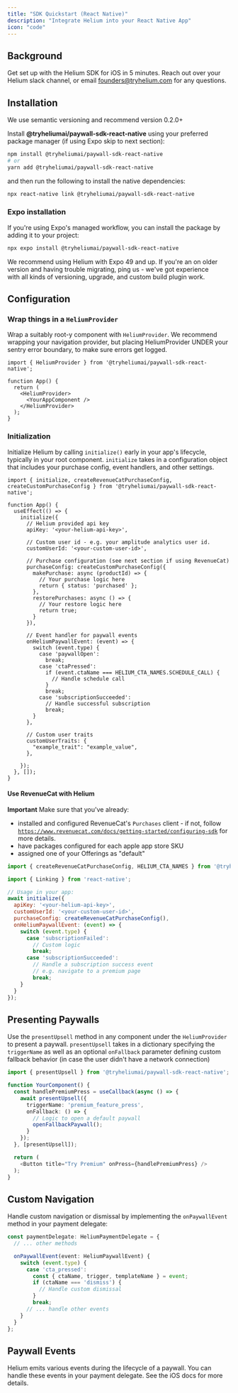 ```yaml
---
title: "SDK Quickstart (React Native)"
description: "Integrate Helium into your React Native App"
icon: "code"
---
```


## **Background**

Get set up with the Helium SDK for iOS in 5 minutes. Reach out over your Helium slack channel, or email [founders@tryhelium.com](mailto:founders@tryhelium.com) for any questions.

## **Installation**

We use semantic versioning and recommend version 0.2.0\+

Install **@tryheliumai/paywall-sdk-react-native** using your preferred package manager (if using Expo skip to next section):

```bash
npm install @tryheliumai/paywall-sdk-react-native
# or
yarn add @tryheliumai/paywall-sdk-react-native
```

and then run the following to install the native dependencies:

```bash
npx react-native link @tryheliumai/paywall-sdk-react-native
```

### Expo installation

If you're using Expo's managed workflow, you can install the package by adding it to your project:

```bash
npx expo install @tryheliumai/paywall-sdk-react-native
```

We recommend using Helium with Expo 49 and up. If you're an on older version and having trouble migrating, ping us - we've got experience\
with all kinds of versioning, upgrade, and custom build plugin work.

## **Configuration**

### Wrap things in a `HeliumProvider`

Wrap a suitably root-y component with `HeliumProvider`. We recommend wrapping your navigation provider, but placing HeliumProvider UNDER your sentry error boundary, to make sure
errors get logged.

```tsx
import { HeliumProvider } from '@tryheliumai/paywall-sdk-react-native';

function App() {
  return (
    <HeliumProvider>
      <YourAppComponent />
    </HeliumProvider>
  );
}
```

### Initialization

Initialize Helium by calling `initialize()` early in your app's lifecycle, typically in your root component.
`initialize` takes in a configuration object that includes your purchase config, event handlers, and other settings.

```tsx
import { initialize, createRevenueCatPurchaseConfig, createCustomPurchaseConfig } from '@tryheliumai/paywall-sdk-react-native';

function App() {
  useEffect(() => {
    initialize({
      // Helium provided api key
      apiKey: '<your-helium-api-key>',

      // Custom user id - e.g. your amplitude analytics user id. 
      customUserId: '<your-custom-user-id>',

      // Purchase configuration (see next section if using RevenueCat)
      purchaseConfig: createCustomPurchaseConfig({
        makePurchase: async (productId) => {
          // Your purchase logic here
          return { status: 'purchased' };
        },
        restorePurchases: async () => {
          // Your restore logic here
          return true;
        }
      }),

      // Event handler for paywall events
      onHeliumPaywallEvent: (event) => {
        switch (event.type) {
          case 'paywallOpen':
            break;
          case 'ctaPressed':
            if (event.ctaName === HELIUM_CTA_NAMES.SCHEDULE_CALL) {
              // Handle schedule call
            }
            break;
          case 'subscriptionSucceeded':
            // Handle successful subscription
            break;
        }
      },

      // Custom user traits
      customUserTraits: {
        "example_trait": "example_value",
      },

    });
  }, []);
}
```

#### Use RevenueCat with Helium

**Important** Make sure that you've already:

- installed and configured RevenueCat's `Purchases` client - if not, follow [`https://www.revenuecat.com/docs/getting-started/configuring-sdk`](https://www.revenuecat.com/docs/getting-started/configuring-sdk) for more details.
- have packages configured for each apple app store SKU
- assigned one of your Offerings as "default"

```javascript
import { createRevenueCatPurchaseConfig, HELIUM_CTA_NAMES } from '@tryheliumai/paywall-sdk-react-native';

import { Linking } from 'react-native';

// Usage in your app:
await initialize({
  apiKey: '<your-helium-api-key>',
  customUserId: '<your-custom-user-id>',
  purchaseConfig: createRevenueCatPurchaseConfig(),
  onHeliumPaywallEvent: (event) => {
    switch (event.type) {
      case 'subscriptionFailed':
        // Custom logic
        break;
      case 'subscriptionSucceeded':
        // Handle a subscription success event
        // e.g. navigate to a premium page
        break;
    }
  }
});
```

## **Presenting Paywalls**

Use the `presentUpsell` method in any component under the `HeliumProvider` to present a paywall. `presentUpsell` takes in a dictionary
specifying the `triggerName` as well as an optional `onFallback` parameter defining custom fallback behavior (in case the user didn't have a network connection)

```typescript
import { presentUpsell } from '@tryheliumai/paywall-sdk-react-native';

function YourComponent() {
  const handlePremiumPress = useCallback(async () => {
    await presentUpsell({
      triggerName: 'premium_feature_press',
      onFallback: () => {
        // Logic to open a default paywall
        openFallbackPaywall();
      }
    });
  }, [presentUpsell]);

  return (
    <Button title="Try Premium" onPress={handlePremiumPress} />
  );
}
```

## Custom Navigation

Handle custom navigation or dismissal by implementing the `onPaywallEvent` method in your payment delegate:

```typescript
const paymentDelegate: HeliumPaymentDelegate = {
  // ... other methods

  onPaywallEvent(event: HeliumPaywallEvent) {
    switch (event.type) {
      case 'cta_pressed':
        const { ctaName, trigger, templateName } = event;
        if (ctaName === 'dismiss') {
          // Handle custom dismissal
        }
        break;
      // ... handle other events
    }
  }
};
```

## **Paywall Events**

Helium emits various events during the lifecycle of a paywall. You can handle these events in your payment delegate. See the iOS docs for more details.